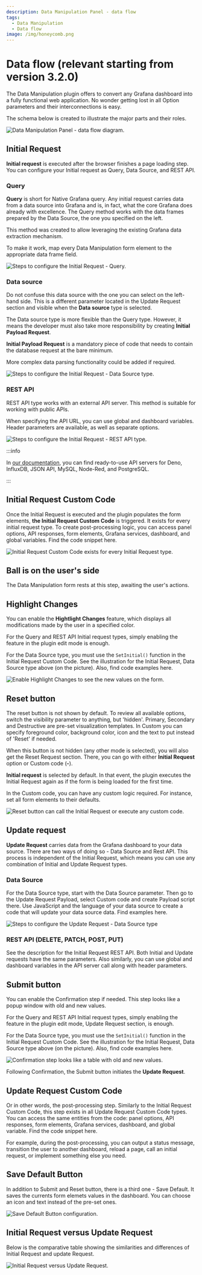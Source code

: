```yaml
---
description: Data Manipulation Panel - data flow
tags:
  - Data Manipulation
  - Data flow
image: /img/honeycomb.png
---
```



# Data flow (relevant starting from version 3.2.0)

The Data Manipulation plugin offers to convert any Grafana dashboard into a fully functional web application. No wonder getting lost in all Option parameters and their interconnections is easy.

The schema below is created to illustrate the major parts and their roles.

<Image
  title="Data Manipulation Panel - data flow diagram."
  src="/img/plugins/volkovlabs-form-panel/data-manipulation-flow.png"
/>

## Initial Request

<b>Initial request</b> is executed after the browser finishes a page loading step. 
You can configure your Initial request as Query, Data Source, and REST API.

###	Query 

<b>Query</b> is short for Native Grafana query. Any initial request carries data from a data source into Grafana and is, in fact, what the core Grafana does already with excellence. The Query method works with the data frames prepared by the Data Source, the one you specified on the left. 

This method was created to allow leveraging the existing Grafana data extraction mechanism.

To make it work, map every Data Manipulation form element to the appropriate data frame field.

<Image
  title="Steps to configure the Initial Request - Query."
  src="/img/plugins/volkovlabs-form-panel/query.png"
/>

### Data source

Do not confuse this data source with the one you can select on the left-hand side. This is a different parameter located in the Update Request section and visible when the <b>Data source</b> type is selected. 

The Data source type is more flexible than the Query type. However, it means the developer must also take more responsibility by creating <b>Initial Payload Request</b>.

<b>Initial Payload Request</b> is a mandatory piece of code that needs to contain the database request at the bare minimum.

More complex data parsing functionality could be added if required. 

<Image
  title="Steps to configure the Initial Request - Data Source type."
  src="/img/plugins/volkovlabs-form-panel/ds-all.png"
/>

###	REST API

REST API type works with an external API server. This method is suitable for working with public APIs.

When specifying the API URL, you can use global and dashboard variables. Header parameters are available, as well as separate options.

<Image
  title="Steps to configure the Initial Request - REST API type."
  src="/img/plugins/volkovlabs-form-panel/rest-get.png"
/>

:::info

In [our documentation](../servers), you can find ready-to-use API servers for Deno, InfluxDB, JSON API, MySQL, Node-Red, and PostgreSQL. 

:::

## Initial Request Custom Code

Once the Initial Request is executed and the plugin populates the form elements, <b>the Initial Request Custom Code</b> is triggered. 
It exists for every initial request type. To create post-processing logic, you can access panel options, API responses, form elements, Grafana services, dashboard, and global variables. Find the code snippet here.

<Image
  title="Initial Request Custom Code exists for every Initial Request type."
  src="/img/plugins/volkovlabs-form-panel/init-custom.png"
/>

## Ball is on the user's side

The Data Manipulation form rests at this step, awaiting the user's actions.

## Highlight Changes

You can enable the <b>Hightlight Changes</b> feature, which displays all modifications made by the user in a specified color. 

For the Query and REST API Initial request types, simply enabling the feature in the plugin edit mode is enough. 

For the Data Source type, you must use the `SetInitial()` function in the Initial Request Custom Code. See the illustration for the Initial Request, Data Source type above (on the picture). Also, find code examples here.

<Image
  title="Enable Highlight Changes to see the new values on the form."
  src="/img/plugins/volkovlabs-form-panel/highlight.png"
/>

## Reset button

The reset button is not shown by default. To review all available options, switch the visibility parameter to anything, but 'hidden'.
Primary, Secondary and Destructive are pre-set visualization templates. In Custom you can specify foreground color, background color, icon and the text to put instead of 'Reset' if needed.

When this button is not hidden (any other mode is selected), you will also get the Reset Request section. 
There, you can go with either <b>Initial Request</b> option or Custom code (<b>-</b>).

<b>Initial request</b> is selected by default. 
In that event, the plugin executes the Initial Request again as if the form is being loaded for the first time.

In the Custom code, you can have any custom logic required. For instance, set all form elements to their defaults.

<Image
  title="Reset button can call the Initial Request or execute any custom code."
  src="/img/plugins/volkovlabs-form-panel/reset.png"
/>

## Update request

<b>Update Request</b> carries data from the Grafana dashboard to your data source. There are two ways of doing so - Data Source and Rest API. This process is independent of the Initial Request, which means you can use any combination of Initial and Update Request types. 

### Data Source

For the Data Source type, start with the Data Source parameter. Then go to the Update Request Payload, select Custom code and create Payload script there. Use JavaScript and the language of your data source to create a code that will update your data source data. Find examples here.

<Image
  title="Steps to configure the Update Request - Data Source type"
  src="/img/plugins/volkovlabs-form-panel/update-request-ds.png"
/>

### REST API (DELETE, PATCH, POST, PUT)

See the description for the Initial Request REST API. Both Initial and Update requests have the same parameters.
Also similarly, you can use global and dashboard variables in the API server call along with header parameters.

## Submit button

You can enable the Confirmation step if needed. This step looks like a popup window with old and new values.

For the Query and REST API Initial request types, simply enabling the feature in the plugin edit mode, Update Request section, is enough. 

For the Data Source type, you must use the `SetInitial()` function in the Initial Request Custom Code. See the illustration for the Initial Request, Data Source type above (on the picture). Also, find code examples here.

<Image
  title="Confirmation step looks like a table with old and new values."
  src="/img/plugins/volkovlabs-form-panel/confirm.png"
/>

Following Confirmation, the Submit button initiates the <b>Update Request</b>.

## Update Request Custom Code

Or in other words, the post-processing step. Similarly to the Initial Request Custom Code, this step exists in all Update Request Custom Code types. You can access the same entities from the code: panel options, API responses, form elements, Grafana services, dashboard, and global variable. Find the code snippet here.

For example, during the post-processing, you can output a status message, transition the user to another dashboard, reload a page, call an initial request, or implement something else you need.

## Save Default Button

In addition to Submit and Reset button, there is a third one - Save Default. It saves the currents form elemets values in the dashboard. You can choose an icon and text instead of the pre-set ones.

<Image
  title="Save Default Button configuration."
  src="/img/plugins/volkovlabs-form-panel/default-button.png"
/>

## Initial Request versus Update Request

Below is the comparative table showing the similarities and differences of Initial Request and update Request.

<Image
  title="Initial Request versus Update Request."
  src="/img/plugins/volkovlabs-form-panel/init-update.png"
/>
